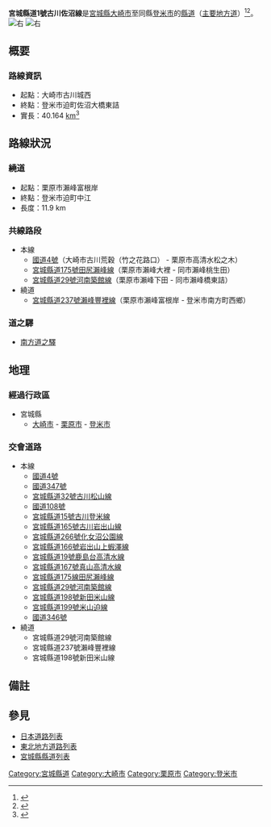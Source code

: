 {{Infobox_road
|highway_name      =宮城縣道1號古川佐沼線
|marker_image      = {{Ja_Pref_Route_Sign|pref=宮城|number=1|width=100}}
|length    	   =
|starting_terminus = [[宮城縣|宮城縣]][[大崎市|大崎市]]
|cities          =宮城縣[[栗原市|栗原市]]
|ending_terminus   =宮城縣[[登米市|登米市]]
|system            = [[主要地方道|主要地方道]]
|junction          = [[File:Japanese_National_Route_Sign_0004.svg|24px]][[國道4號_(日本)|國道4號]]<br />[[File:Japanese_National_Route_Sign_0347.svg|24px]][[國道347號|國道347號]]<br />[[File:Japanese_National_Route_Sign_0108.svg|24px]][[國道108號|國道108號]]<br />[[File:Japanese_National_Route_Sign_0346.svg|24px]][[國道346號|國道346號]]
}}
'''宮城縣道1號古川佐沼線'''是[[宮城縣|宮城縣]][[大崎市|大崎市]]至同縣[[登米市|登米市]]的[[都道府縣道|縣道]]（[[主要地方道|主要地方道]]）<ref>{{Cite web|url=https://dictionary.goo.ne.jp/srch/all/%E5%AE%AE%E5%9F%8E%E7%9C%8C%E9%81%931%E5%8F%B7%E5%8F%A4%E5%B7%9D%E4%BD%90%E6%B2%BC%E7%B7%9A/m0u/|title=宮城県道1号古川佐沼線の検索結果 - 辞書すべて - goo辞書|accessdate=2018-02-21|work=goo辞書|language=ja}}</ref><ref>{{Cite web|url=https://www.weblio.jp/wkpja/content/%E5%AE%AE%E5%9F%8E%E7%9C%8C%E9%81%931%E5%8F%B7%E5%8F%A4%E5%B7%9D%E4%BD%90%E6%B2%BC%E7%B7%9A_%E9%96%A2%E9%80%A3%E9%A0%85%E7%9B%AE|title=宮城県道1号古川佐沼線 - 関連項目 - Weblio辞書|accessdate=2018-02-21|work=www.weblio.jp|language=ja|archive-date=2019-08-03|archive-url=https://web.archive.org/web/20190803142512/https://www.weblio.jp/wkpja/content/%E5%AE%AE%E5%9F%8E%E7%9C%8C%E9%81%931%E5%8F%B7%E5%8F%A4%E5%B7%9D%E4%BD%90%E6%B2%BC%E7%B7%9A_%E9%96%A2%E9%80%A3%E9%A0%85%E7%9B%AE}}</ref>。
[[File:MiyagiKendo1Go2007-3.jpg|右]]
[[File:Miyagi-r1-Takashimizu.jpg|右]]

== 概要 ==

=== 路線資訊 ===
* 起點：大崎市古川城西
* 終點：登米市迫町佐沼大橋東詰
* 實長：40.164 [[米_(單位)|km]]<ref>{{Cite web|url=http://www.pref.miyagi.jp/soshiki/road/genkyo.html|title=平成26年度みやぎの道|accessdate=2015-06-23|author=宮城県土木部|date=2015-03-20|format=PDF|work=宮城県管理道路現況調書（みやぎの道路）|publisher=宮城県|archive-date=2016-01-22|archive-url=https://web.archive.org/web/20160122074356/http://www.pref.miyagi.jp/soshiki/road/genkyo.html|dead-url=no}}</ref>

== 路線狀況 ==

=== 繞道 ===
* 起點：栗原市瀨峰富根岸
* 終點：登米市迫町中江
* 長度：11.9 km

=== 共線路段 ===
* 本線
** [[國道4號_(日本)|國道4號]]（大崎市古川荒穀（竹之花路口） - 栗原市高清水松之木）
** [[宮城縣道175號田尻瀨峰線|宮城縣道175號田尻瀨峰線]]（栗原市瀨峰大裡 - 同市瀨峰桃生田）
** [[宮城縣道29號河南築館線|宮城縣道29號河南築館線]]（栗原市瀨峰下田 - 同市瀨峰橋東詰）
* 繞道
** [[宮城縣道237號瀨峰豐裡線|宮城縣道237號瀨峰豐裡線]]（栗原市瀨峰富根岸 - 登米市南方町西鄉）

=== 道之驛 ===
* [[南方道之驛|南方道之驛]]

== 地理 ==

=== 經過行政區 ===
* 宮城縣
** [[大崎市|大崎市]] - [[栗原市|栗原市]] - [[登米市|登米市]]

=== 交會道路 ===
* 本線
** [[國道4號_(日本)|國道4號]]
** [[國道347號|國道347號]]
** [[宮城縣道32號古川松山線|宮城縣道32號古川松山線]]
** [[國道108號|國道108號]]
** [[宮城縣道15號古川登米線|宮城縣道15號古川登米線]]
** [[宮城縣道165號古川岩出山線|宮城縣道165號古川岩出山線]]
** [[宮城縣道266號化女沼公園線|宮城縣道266號化女沼公園線]]
** [[宮城縣道166號岩出山上蝦澤線|宮城縣道166號岩出山上蝦澤線]]
** [[宮城縣道19號鹿島台高清水線|宮城縣道19號鹿島台高清水線]]
** [[宮城縣道167號真山高清水線|宮城縣道167號真山高清水線]]
** [[宮城縣道175線田尻瀨峰線|宮城縣道175線田尻瀨峰線]]
** [[宮城縣道29號河南築館線|宮城縣道29號河南築館線]]
** [[宮城縣道198號新田米山線|宮城縣道198號新田米山線]]
** [[宮城縣道199號米山迫線|宮城縣道199號米山迫線]]
** [[國道346號|國道346號]]
* 繞道
** 宮城縣道29號河南築館線
** 宮城縣道237號瀨峰豐裡線
** 宮城縣道198號新田米山線

== 備註 ==
{{reflist}}

== 參見 ==
* [[日本道路列表|日本道路列表]]
* [[東北地方道路列表|東北地方道路列表]]
* [[宮城縣縣道列表|宮城縣縣道列表]]

[[Category:宮城縣道|Category:宮城縣道]]
[[Category:大崎市|Category:大崎市]]
[[Category:栗原市|Category:栗原市]]
[[Category:登米市|Category:登米市]]